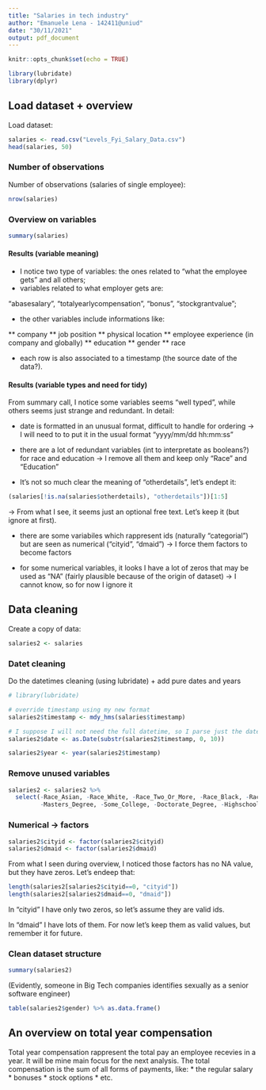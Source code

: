 ```yaml
---
title: "Salaries in tech industry"
author: "Emanuele Lena - 142411@uniud"
date: "30/11/2021"
output: pdf_document
---
```


```r
knitr::opts_chunk$set(echo = TRUE)
```


```r
library(lubridate)
library(dplyr)
```


## Load dataset + overview

Load dataset:
```r
salaries <- read.csv("Levels_Fyi_Salary_Data.csv")
head(salaries, 50) 

```

### Number of observations

Number of observations (salaries of single employee):
```r
nrow(salaries)
```

### Overview on variables

```r
summary(salaries)
```

#### Results (variable meaning)
* I notice two type of variables: the ones related to "what the employee gets" and all others;
* variables related to what employer gets are: 

"abasesalary", "totalyearlycompensation", "bonus", "stockgrantvalue";

* the other variables include informations like:

** company
** job position
** physical location
** employee experience (in company and globally)
** education
** gender
** race

* each row is also associated to a timestamp (the source date of the data?).

#### Results (variable types and need for tidy)

From summary call, I notice some variables seems "well typed", while others seems just strange and redundant. In detail:

* date is formatted in an unusual format, difficult to handle for ordering 
  -> I will need to to put it in the usual format "yyyy/mm/dd hh:mm:ss"
  
* there are a lot of redundant variables (int to interpretate as booleans?) for race and education
  -> I remove all them and keep only "Race" and "Education"
  
* It's not so much clear the meaning of "otherdetails", let's endept it:

```r
(salaries[!is.na(salaries$otherdetails), "otherdetails"])[1:5]
```

  -> From what I see, it seems just an optional free text. Let's keep it (but ignore at first).
  
* there are some variabiles which rappresent ids (naturally "categorial") but are seen as numerical ("cityid", "dmaid")
  -> I force them factors to become factors
  
* for some numerical variables, it looks I have a lot of zeros that may be used as "NA" (fairly plausible because of the origin of dataset)
  -> I cannot know, so for now I ignore it
 
 
## Data cleaning 

Create a copy of data:
```r
salaries2 <- salaries

```

### Datet cleaning

Do the datetimes cleaning (using lubridate) + add pure dates and years

```r
# library(lubridate)

# override timestamp using my new format
salaries2$timestamp <- mdy_hms(salaries$timestamp)

# I suppose I will not need the full datetime, so I parse just the date (and add as new col)
salaries2$date <- as.Date(substr(salaries2$timestamp, 0, 10))

salaries2$year <- year(salaries2$timestamp)

```

### Remove unused variables

```r
salaries2 <- salaries2 %>% 
  select(-Race_Asian, -Race_White, -Race_Two_Or_More, -Race_Black, -Race_Hispanic, 
         -Masters_Degree, -Some_College, -Doctorate_Degree, -Highschool, -Bachelors_Degree)
```

### Numerical -> factors

```r
salaries2$cityid <- factor(salaries2$cityid)
salaries2$dmaid <- factor(salaries2$dmaid)
```

From what I seen during overview, I noticed those factors has no NA value, but they have zeros. Let's endeep that:

```r
length(salaries2[salaries2$cityid==0, "cityid"]) 
length(salaries2[salaries2$dmaid==0, "dmaid"]) 

```

In "cityid" I have only two zeros, so let's assume they are valid ids.

In "dmaid" I have lots of them. For now let's keep them as valid values, but remember it for future.

### Clean dataset structure

```r
summary(salaries2)
```

(Evidently, someone in Big Tech companies identifies sexually as a senior software engineer)

```r
table(salaries2$gender) %>% as.data.frame()
```

## An overview on total year compensation

Total year compensation rappresent the total pay an employee recevies in a year. It will be mine main focus for the next analysis. The total compensation is the sum of all forms of payments, like:
* the regular salary
* bonuses
* stock options
* etc.





